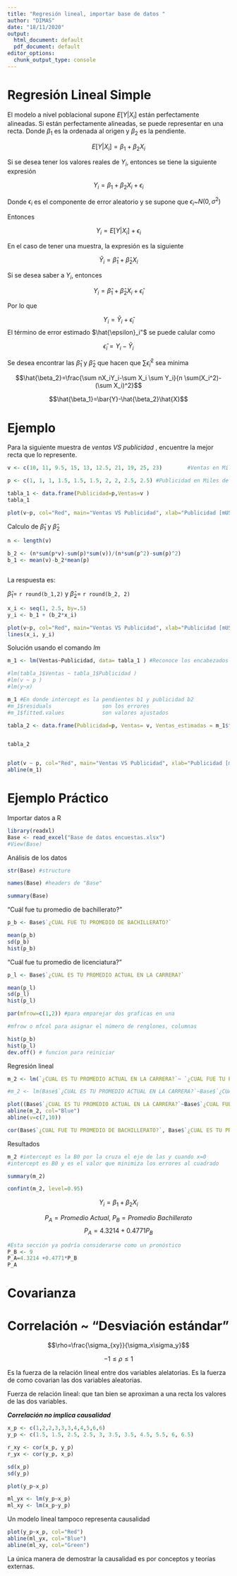 ---
title: "Regresión lineal, importar base de datos "
author: "DIMAS"
date: "18/11/2020"
output:
  html_document: default
  pdf_document: default
editor_options:
  chunk_output_type: console
---

# Regresión Lineal Simple 

El modelo a nivel poblacional supone $E[Y|X_i]$ están perfectamente alineadas. Si están perfectamente alineadas, se puede representar en una recta. Donde $\beta_1$ es la ordenada al origen y $\beta_2$ es la pendiente.

$$E[Y|X_i]=\beta_1+\beta_2X_i$$

Si se desea tener los valores reales de $Y_i$, entonces se tiene la siguiente expresión 

$$Y_i=\beta_1+\beta_2X_i+\epsilon_i$$

Donde $\epsilon_i$ es el componente de error aleatorio y se supone que $\epsilon_i$~$N(0, \sigma^2)$

Entonces 

$$Y_i=E[Y|X_i]+\epsilon_i$$

En el caso de tener una muestra, la expresión es la siguiente

$$\hat{Y}_i=\hat{\beta}_1+\hat{\beta}_2X_i$$

Si se desea saber a $Y_i$, entonces

$$Y_i=\hat{\beta}_1+\hat{\beta}_2X_i+\hat{\epsilon}_i$$

Por lo que 

$$Y_i=\hat{Y}_i+\hat{\epsilon}_i$$
El término de error estimado $\hat{\epsilon}_i"$ se puede calular como 

$$\hat{\epsilon}_i=Y_i-\hat{Y}_i$$

Se desea encontrar las $\hat{\beta}_1$ y $\hat{\beta}_2$ que hacen que $\sum\hat{\epsilon}_i^2$ sea mínima 

$$\hat{\beta_2}=\frac{\sum nX_iY_i-\sum X_i \sum Y_i}{n \sum(X_i^2)- (\sum X_i)^2}$$

$$\hat{\beta_1}=\bar{Y}-\hat{\beta_2}\hat{X}$$

# Ejemplo

Para la siguiente muestra de _ventas VS publicidad_ , encuentre la mejor recta que lo represente. 

```{r}

v <- c(10, 11, 9.5, 15, 13, 12.5, 21, 19, 25, 23)        #Ventas en Miles de Unidades (EJE Y) Podríamos sacara media, desviación, histograma, etc

p <- c(1, 1, 1, 1.5, 1.5, 1.5, 2, 2, 2.5, 2.5) #Publicidad en Miles de Unidades (EJE X )

tabla_1 <- data.frame(Publicidad=p,Ventas=v )
tabla_1

plot(v~p, col="Red", main="Ventas VS Publicidad", xlab="Publicidad [mUSD", ylab="Ventas [mUSD]", xlim=c(0,3), ylim=c(0,30)) #v~p quiere decir que v esta en función de p. Y esta en funcion de x 


```

Calculo de  $\hat{\beta}_1$ y $\hat{\beta}_2$

```{r}
n <- length(v)

b_2 <- (n*sum(p*v)-sum(p)*sum(v))/(n*sum(p^2)-sum(p)^2)
b_1 <- mean(v)-b_2*mean(p)



```


La respuesta es:


$\hat{\beta}_1=$ `r round(b_1,2)` y $\hat{\beta}_2=$ `r round(b_2, 2)`

```{r}


x_i <- seq(1, 2.5, by=.5)
y_i <- b_1 + (b_2*x_i)

plot(v~p, col="Red", main="Ventas VS Publicidad", xlab="Publicidad [mUSD]", ylab="Ventas [mUSD]", xlim=c(0,3), ylim=c(0,30)) 
lines(x_i, y_i)

```
Solución usando el comando _lm_

```{r}
m_1 <- lm(Ventas~Publicidad, data= tabla_1 ) #Reconoce los encabezados de la tabla 

#lm(tabla_1$Ventas ~ tabla_1$Publicidad )
#lm(v ~ p )
#lm(y~x)

m_1 #En donde intercept es la pendientes b1 y publicidad b2 
#m_1$residuals                son los errores 
#m_1$fitted.values            son valores ajustados 

tabla_2 <- data.frame(Publicidad=p, Ventas= v, Ventas_estimadas = m_1$fitted.values, Errores_estimadas= m_1$residuals)


tabla_2


plot(v ~ p, col="Red", main="Ventas VS Publicidad", xlab="Publicidad [mUSD", ylab="Ventas [mUSD]", xlim=c(0,3), ylim=c(0,30)) #v~p quiere decir que v esta en función de p. Y esta en funcion de x
abline(m_1)

```

# Ejemplo Práctico

Importar datos a R

```{r}
library(readxl)
Base <- read_excel("Base de datos encuestas.xlsx")
#View(Base)

```

Análisis de los datos 

```{r}

str(Base) #structure

names(Base) #headers de "Base"

summary(Base)


```

"Cuál fue tu promedio de bachillerato?"

```{r}
p_b <- Base$`¿CUAL FUE TU PROMEDIO DE BACHILLERATO?`

mean(p_b)
sd(p_b)
hist(p_b)
```

"Cuál fue tu promedio de licenciatura?"

```{r}
p_l <- Base$`¿CUAL ES TU PROMEDIO ACTUAL EN LA CARRERA?`

mean(p_l)
sd(p_l)
hist(p_l)

par(mfrow=c(1,2)) #para emparejar dos graficas en una

#mfrow o mfcol para asignar el número de renglones, columnas 

hist(p_b)
hist(p_l)
dev.off() # funcion para reiniciar 
```


Regresión lineal 

```{r}

m_2 <- lm(`¿CUAL ES TU PROMEDIO ACTUAL EN LA CARRERA?`~ `¿CUAL FUE TU PROMEDIO DE BACHILLERATO?`, data=Base)

#m_2 <- lm(Base$`¿CUAL ES TU PROMEDIO ACTUAL EN LA CARRERA?`~Base$`¿CUAL FUE TU PROMEDIO DE BACHILLERATO?`)

plot((Base$`¿CUAL ES TU PROMEDIO ACTUAL EN LA CARRERA?`~Base$`¿CUAL FUE TU PROMEDIO DE BACHILLERATO?`), ylim=c(0,10), xlim=c(0,10), col="Red", xlab="Cuál fue tu promedio en bachillerato?", ylab = "Cuál es tu promedio en la carrera?", main="Bachillerato VS Carrera")
abline(m_2, col="Blue")
abline(v=c(7,10))

cor(Base$`¿CUAL FUE TU PROMEDIO DE BACHILLERATO?`, Base$`¿CUAL ES TU PROMEDIO ACTUAL EN LA CARRERA?`)
```

Resultados 

```{r}

m_2 #intercept es la B0 por la cruza el eje de las y cuando x=0
#intercept es B0 y es el valor que minimiza los errores al cuadrado 

summary(m_2)

confint(m_2, level=0.95)
```

$$Y_i=\beta_1+\beta_2X_i$$

$$P_A=Promedio~Actual,~P_B=Promedio~Bachillerato$$
$$P_A=4.3214 +0.4771P_B$$

```{r} 
#Esta sección ya podría considerarse como un pronóstico
P_B <- 9
P_A=4.3214 +0.4771*P_B
P_A

```

# Covarianza




# Correlación ~ "Desviación estándar" 

$$\rho=\frac{\sigma_{xy}}{\sigma_x\sigma_y}$$

$$-1\leq\rho\leq1$$

Es la fuerza de la relación lineal entre dos variables alelatorias. Es la fuerza de como covarian las dos variables aleatorias.

Fuerza de relación lineal: que tan bien se aproximan a una recta los valores de las dos variables.

___Correlación no implica causalidad___

```{r}
x_p <- c(1,2,2,3,3,3,4,4,5,6,6)
y_p <- c(1.5, 1.5, 2.5, 2.5, 3, 3.5, 3.5, 4.5, 5.5, 6, 6.5)

r_xy <- cor(x_p, y_p)
r_yx <- cor(y_p, x_p)

sd(x_p)
sd(y_p)

plot(y_p~x_p)

ml_yx <- lm(y_p~x_p)
ml_xy <- lm(x_p~y_p)

```

Un modelo lineal tampoco representa causalidad 

```{r}
plot(y_p~x_p, col="Red")
abline(ml_yx, col="Blue")
abline(ml_xy, col="Green")

```

La única manera de demostrar la causalidad es por conceptos y teorías externas. 






















